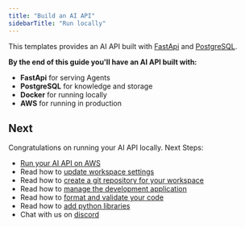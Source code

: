 ```yaml
---
title: "Build an AI API"
sidebarTitle: "Run locally"
---
```


This templates provides an AI API built with [FastApi](https://fastapi.tiangolo.com/) and [PostgreSQL](https://www.postgresql.org/).

**By the end of this guide you'll have an AI API built with:**

- **FastApi** for serving Agents
- **PostgreSQL** for knowledge and storage
- **Docker** for running locally
- **AWS** for running in production

<Snippet file="setup.mdx" />

<Snippet file="create-ai-api-codebase.mdx" />

<Snippet file="set-openai-key.mdx" />

<Snippet file="local-api-and-database.mdx" />

<Snippet file="ai-api-view-api-endpoints.mdx" />

<Snippet file="ai-api-add-data.mdx" />

<Snippet file="ai-api-build-ai-product.mdx" />

<Snippet file="stop-local-workspace.mdx" />

## Next

Congratulations on running your AI API locally. Next Steps:

- [Run your AI API on AWS](/templates/ai-api/run-aws)
- Read how to [update workspace settings](/templates/how-to/workspace-settings)
- Read how to [create a git repository for your workspace](/templates/how-to/git-repo)
- Read how to [manage the development application](/templates/how-to/development-app)
- Read how to [format and validate your code](/templates/how-to/format-and-validate)
- Read how to [add python libraries](/templates/how-to/install)
- Chat with us on [discord](https://discord.gg/4MtYHHrgA8)

